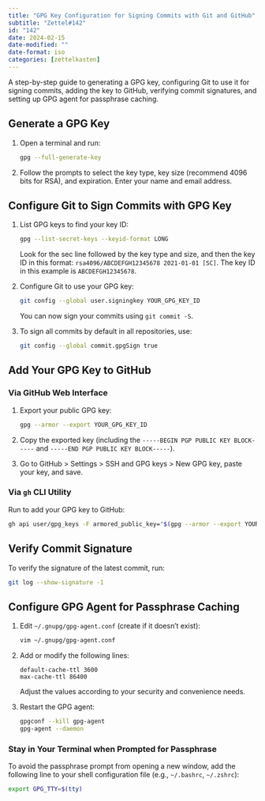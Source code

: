 ```yaml
---
title: "GPG Key Configuration for Signing Commits with Git and GitHub"
subtitle: "Zettel#142"
id: "142"
date: 2024-02-15
date-modified: ""
date-format: iso
categories: [zettelkasten]
---
```

A step-by-step guide to generating a GPG key, configuring Git to use it for signing commits, adding the key to GitHub, verifying commit signatures, and setting up GPG agent for passphrase caching.

## Generate a GPG Key

1. Open a terminal and run:

   ```sh
   gpg --full-generate-key
   ```
   
2. Follow the prompts to select the key type, key size (recommend 4096 bits for RSA), and expiration. Enter your name and email address.

## Configure Git to Sign Commits with GPG Key

1. List GPG keys to find your key ID:

   ```sh
   gpg --list-secret-keys --keyid-format LONG
   ```

   Look for the sec line followed by the key type and size, and then the key ID in this format: `rsa4096/ABCDEFGH12345678 2021-01-01 [SC]`. The key ID in this example is `ABCDEFGH12345678`.
   
2. Configure Git to use your GPG key:

   ```sh
   git config --global user.signingkey YOUR_GPG_KEY_ID
   ```

   You can now sign your commits using `git commit -S`.

3. To sign all commits by default in all repositories, use:

   ```sh
   git config --global commit.gpgSign true
   ```

## Add Your GPG Key to GitHub

### Via GitHub Web Interface

1. Export your public GPG key:

   ```sh
   gpg --armor --export YOUR_GPG_KEY_ID
   ```
   
2. Copy the exported key (including the `-----BEGIN PGP PUBLIC KEY BLOCK-----` and `-----END PGP PUBLIC KEY BLOCK-----`).

3. Go to GitHub > Settings > SSH and GPG keys > New GPG key, paste your key, and save.

### Via `gh` CLI Utility

Run to add your GPG key to GitHub:

```sh
gh api user/gpg_keys -F armored_public_key="$(gpg --armor --export YOUR_GPG_KEY_ID)"
```

## Verify Commit Signature

To verify the signature of the latest commit, run:

```sh
git log --show-signature -1
```

## Configure GPG Agent for Passphrase Caching

1. Edit `~/.gnupg/gpg-agent.conf` (create if it doesn't exist):

   ```sh
   vim ~/.gnupg/gpg-agent.conf
   ```

2. Add or modify the following lines:

   ```
   default-cache-ttl 3600
   max-cache-ttl 86400
   ```

   Adjust the values according to your security and convenience needs.

3. Restart the GPG agent:

   ```sh
   gpgconf --kill gpg-agent
   gpg-agent --daemon
   ```

### Stay in Your Terminal when Prompted for Passphrase

To avoid the passphrase prompt from opening a new window, add the following line to your shell configuration file (e.g., `~/.bashrc`, `~/.zshrc`):

```bash
export GPG_TTY=$(tty)
```
